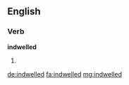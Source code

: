 ==English==

===Verb===
'''indwelled'''

# {{en-past of|indwell}}

[[de:indwelled]]
[[fa:indwelled]]
[[mg:indwelled]]